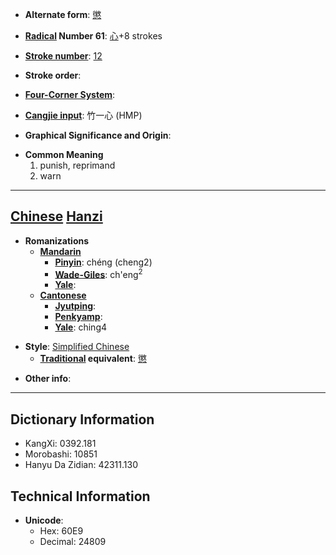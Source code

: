 * '''Alternate form''': [[懲]]

* '''[[Wiktionary:Chinese radical index| Radical]] Number 61''': [[Wiktionary:Chinese radical index 心|心]]+8 strokes

* '''[[Wiktionary:Chinese total strokes index|Stroke number]]''': [[Wiktionary:Chinese total strokes index 12|12]]

* '''Stroke order''': 

* '''[[Wiktionary:Chinese four corner index|Four-Corner System]]''': 

* '''[[Wiktionary:Chinese Cangjie index|Cangjie input]]''': 竹一心 (HMP)

* '''Graphical Significance and Origin''': 

* '''Common Meaning'''
*#punish, reprimand
*# warn


----

== [[Chinese]] [[Hanzi]] ==

* '''Romanizations'''
** '''[[Mandarin]]'''
*** '''[[Pinyin]]''': chéng (cheng2)
*** '''[[Wade-Giles]]''': ch'eng<sup>2</sup>
*** '''[[Yale]]''': 
** '''[[Cantonese]]'''
*** '''[[Jyutping]]''':
*** '''[[Penkyamp]]''': 
*** '''[[Yale]]''': ching4

* '''Style''': [[Simplified Chinese]] 
** '''[[Traditional Chinese|Traditional]] equivalent''': [[懲]]

* '''Other info''': 

----

== Dictionary Information ==

* KangXi: 0392.181
* Morobashi: 10851
* Hanyu Da Zidian: 42311.130

== Technical Information ==

* '''Unicode''':
** Hex: 60E9
** Decimal: 24809